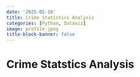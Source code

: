 ```yaml
---
date: '2025-02-18'
title: Crime Statistics Analysis
categories: [Python, Dataviz]
image: profile.jpeg
title-block-banner: false
---
```


# **Crime Statstics Analysis**

